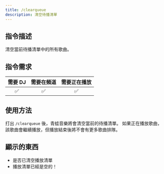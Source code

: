 ```yaml
---
title: /clearqueue
description: 清空待播清單
---
```


## 指令描述 
<Info>
清空當前待播清單中的所有歌曲。
</Info>

## 指令需求
| 需要 DJ |	需要在頻道 | 需要正在播放 |
| :-----: | :-------: | :---------: |
|   ✅   |    ✅     |     ✅      |

## 使用方法
打出 `/clearqueue` 後，青蛙音樂將會清空當前的待播清單。
<Info>
如果正在播放歌曲，該歌曲會繼續播放，但播放結束後將不會有更多歌曲排隊。
</Info>

## 顯示的東西
- 是否已清空播放清單
- 播放清單已經是空的！